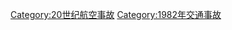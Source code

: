 {{Year by category
|m=1
|c=9
|d=8
|y=2
|cat=航空事故
|sortkey=Aviation accidents
|parent=20世纪航空事故
|subcat=1982年交通事故
}}
[[Category:20世纪航空事故|Category:20世纪航空事故]]
[[Category:1982年交通事故|Category:1982年交通事故]]